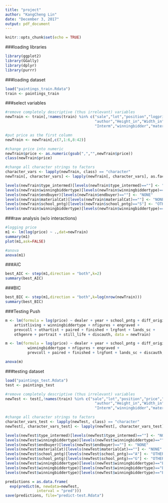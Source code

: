 ```yaml
---
title: "project"
author: "KangCheng Lin"
date: "December 3, 2017"
output: pdf_document
---
```


```r
knitr::opts_chunk$set(echo = TRUE)
```

###loading libraries
```r
library(ggplot2)
library(GGally)
library(dplyr)
library(purrr)
```

###loading dataset
```r
load("paintings_train.Rdata")
train <- paintings_train
```

###select variables
```r
#remove completely descriptive (thus irrelevant) variables
newTrain <- train[,!names(train) %in% c("sale","lot","position","logprice","subject","authorstyle",
                                        "author","Height_in","Width_in","Surface_Rect","Diam_in","Surface_Rnd",
                                        "Interm","winningbidder","material","mat","Surface")]

#put price as the first column
newTrain <- newTrain[,c(7,1:6,8:42)]

#change price into numeric
newTrain$price <- as.numeric(gsub(",","",newTrain$price))
class(newTrain$price)

#change all character strings to factors
character_vars <- lapply(newTrain, class) == "character"
newTrain[, character_vars] <- lapply(newTrain[, character_vars], as.factor)

levels(newTrain$type_intermed)[levels(newTrain$type_intermed)==""] <- "NONE"
levels(newTrain$winningbiddertype)[levels(newTrain$winningbiddertype)==""] <- "NONE"
levels(newTrain$endbuyer)[levels(newTrain$endbuyer)==""] <- "NONE"
levels(newTrain$materialCat)[levels(newTrain$materialCat)==""] <- "NONE"
levels(newTrain$school_pntg)[levels(newTrain$school_pntg)=="S"] <- "OTHER"
levels(newTrain$winningbiddertype)[levels(newTrain$winningbiddertype)=="EBC"] <- "OTHER"
```

###raw analysis (w/o interactions)
```r
#logging price
m1 <- lm(log(price) ~ .,dat=newTrain)
summary(m1)
plot(m1,ask=FALSE)

#anova
anova(m1)
```

###AIC
```r
best_AIC <- step(m1,direction = "both",k=2)
summary(best_AIC)
```

###BIC
```r
best_BIC <- step(m1,direction = "both",k=log(nrow(newTrain)))
summary(best_BIC)
```

###Testing Push
```r
m <- lm(formula = log(price) ~ dealer + year + school_pntg + diff_origin + 
    artistliving + winningbiddertype + nfigures + engraved + 
    prevcoll + othartist + paired + finished + lrgfont + lands_sc + 
    othgenre + portrait + still_life + discauth, data = newTrain)

m <- lm(formula = log(price) ~ dealer + year + school_pntg + diff_origin + 
          winningbiddertype + nfigures + engraved + 
          prevcoll + paired + finished + lrgfont + lands_sc + discauth, data = newTrain)

anova(m)
```

###testing dataset
```r
load("paintings_test.Rdata")
test <- paintings_test

#remove completely descriptive (thus irrelevant) variables
newTest <- test[,!names(train) %in% c("sale","lot","position","price","logprice","subject","authorstyle",
                                        "author","Height_in","Width_in","Surface_Rect","Diam_in","Surface_Rnd",
                                        "Interm","winningbidder","material","mat")]

#change all character strings to factors
character_vars_test <- lapply(newTest, class) == "character"
newTest[, character_vars_test] <- lapply(newTest[, character_vars_test], as.factor)

levels(newTest$type_intermed)[levels(newTest$type_intermed)==""] <- "NONE"
levels(newTest$winningbiddertype)[levels(newTest$winningbiddertype)==""] <- "NONE"
levels(newTest$endbuyer)[levels(newTest$endbuyer)==""] <- "NONE"
levels(newTest$materialCat)[levels(newTest$materialCat)==""] <- "NONE"
levels(newTest$school_pntg)[levels(newTest$school_pntg)=="A"] <- "OTHER"
levels(newTest$school_pntg)[levels(newTest$school_pntg)=="G"] <- "OTHER"
levels(newTest$winningbiddertype)[levels(newTest$winningbiddertype)=="EBC"] <- "OTHER"
levels(newTest$winningbiddertype)[levels(newTest$winningbiddertype)=="BB"] <- "OTHER"
levels(newTest$winningbiddertype)[levels(newTest$winningbiddertype)=="ED"] <- "OTHER"
```

```r
predictions = as.data.frame(
  exp(predict(m, newdata=newTest, 
              interval = "pred")))
save(predictions, file="predict-test.Rdata")
```
